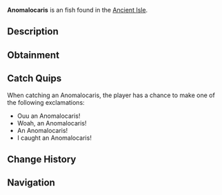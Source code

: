 {{FishInfobox
|image          = Anomalocaris.png
|rarity         = Uncommon
|sea            = First Sea
|location       = [[Ancient Isle]]
|sublocation    = 
|sources        = Fishing Rod
|radar_location = 
|xp             = 100
|weather        = 
|time           = Night
|season         = 
|bait           = Minnow
|base_weight    = 40
|base_value     = 90
|weight_range   = 30
|base_chance    = 65
|base_resil     = 65
}}
'''Anomalocaris''' is an {{Rarity|Uncommon}} fish found in the [[Ancient Isle]].

== Description ==
{{Description|The Anomalocaris is a large predator of the Ancient Isle. They flex their fins in a wave-like motion to generate speed, which they use to pursue prey. They bear strong armor-like scales on their backs, making them quite strong. The Anomalocaris went extinct around 485 million years ago at the end of the Ordovician period.|Bestiary Entry}}

== Obtainment ==
{{Description|Found around the Ancient Isle.|Bestiary Hint}}
{{Fish Availability|
Ancient Isle/Freshwater Pond
Ancient Isle/Surrounding Ocean
Ancient Isle/Waterfall
|top_rods      = 
Rapid Rod\320934.44\331978.33;
Firefly Rod\292169.76\309103.56;
Fast Rod\280378.07\295063.79;
Fischer's Rod\279758.78\273692.65;
Plastic Rod\279131.34\272068.48;
Flimsy Rod\274177.51\270407.2;
Adventurer's Rod\278537.12\272497.49;
Leviathan's Fang Rod\278651\307495.1;
Long Rod\257716.28\304251.26;
Brick Built Rod\254139.5\300028.63;
Lucky Rod\220176.81\174504;
Trident Rod\278747.6\166258.75;
Free Spirit Rod\271728.04\165772.41;
No-Life Rod\270672.33\235299.61;
Ethereal Prism Rod\242514.26\275373.89;
Verdant Shear Rod\241461.32\213194.13;
Seraphic Rod\240733.78\233170.93;
Depthseeker Rod\239374.71\202079.42;
Blazebringer Rod\238370.03\187467.15;
Challenger's Rod\237629.58\213551.33;
Zeus Rod\236608.67\198620.58;
Avalanche Rod\235343.05\195255.31;
Volcanic Rod\230996.51\174171.82;
Rod Of The Forgotten Fang\226966.21\212874.28;
Rod Of The Depths\221284.52\193308.16;
Rod Of The Exalted One\215016.27\219762.66;
Steady Rod\124736.89\106942.11
|recommended   = Trident Rod
}}

== Catch Quips ==
When catching an Anomalocaris, the player has a chance to make one of the following exclamations:
* Ouu an Anomalocaris!
* Woah, an Anomalocaris!
* An Anomalocaris!
* I caught an Anomalocaris!

== Change History ==
{{Change History|{{subst:Current Version}}}}

== Navigation ==
{{Fish Navbox|Ancient Isle}}